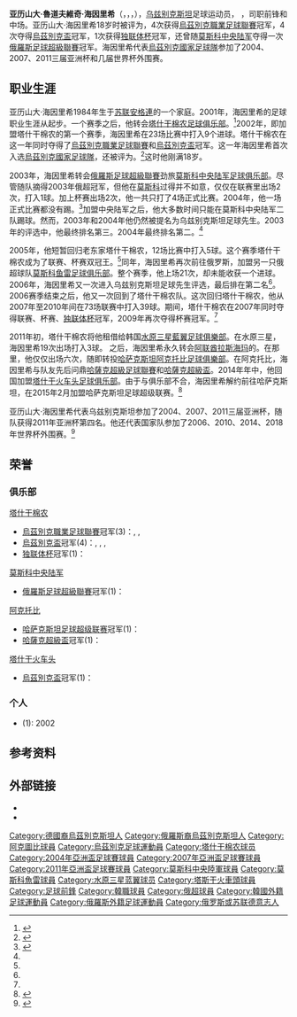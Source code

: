 {{noteTA
|G1=足球
|G2=乌兹别克斯坦职业足球联赛
}}
{{Football player infobox
| playername = 亚历山大·海因里希
| image =Alexander_Geynrikh.jpg
| fullname = {{lang|uz|Aleksandr Geynrix}}
| height = {{height|meters=1.83}} 
| nickname =
| dateofbirth = {{Birth date and age|year=1984|month=10|day=6}}
| cityofbirth =[[安格連|安格連]]
| countryofbirth = 苏联
| currentclub = {{le|奥尔达巴希足球俱乐部|FC Ordabasy|奥尔达巴希}}
| clubnumber = 50
| position = [[前锋_(足球)|前锋]]/[[中场|中场]]
| youthyears =
| youthclubs =
| years1 = 2001   | clubs1 = {{le|杜斯特利克足球俱乐部|FC Dustlik|杜斯特利克}} | caps1 =12 | goals1 = 0
| years2 = 2002   | clubs2 = [[塔什干棉农足球俱乐部|塔什干棉农]] | caps2 = 23 | goals2 = 9
| years3 = 2003 | clubs3 = [[莫斯科中央陆军足球俱乐部|莫斯科中央陆军]] | caps3 = 2 | goals3 = 0 
| years4 = 2003-2004 | clubs4 = 莫斯科中央陆军二队 | caps4 = 43 | goals4 = 11
| years5 = 2005  | clubs5 = 塔什干棉农 | caps5 = 12 | goals5 = 5
| years6 = 2005-2006   | clubs6 = [[莫斯科鱼雷足球俱乐部|莫斯科鱼雷]] | caps6 =21 | goals6 = 0
| years7 = 2007-2011 | clubs7 = 塔什干棉农 | caps7 = 73 | goals7 = 39
| years8 = 2012 | clubs8 = →[[水原三星藍翼足球俱樂部|水原三星藍翼]] (租借) | caps8 = 19 | goals8 = 3
| years9 = 2012   | clubs9 = {{le|酋长俱乐部|Emirates Club}} | caps9 = 6 | goals9 = 2
| years10 = 2012-2014   | clubs10 = [[阿克托比足球俱樂部|阿克托比]] | caps10 = 52 | goals10 = 15
| years11 = 2014 | clubs11 = [[塔什干火车头足球俱乐部|塔什干火车头]] | caps11 = 11 | goals11 = 7
| years12 = 2015- | clubs12 = {{le|奥尔达巴希足球俱乐部|FC Ordabasy|奥尔达巴希}} | caps12 = 41 | goals12 = 13
| nationalyears1= 2002-
| nationalteam1 =[[烏茲別克國家足球隊|烏茲別克]]
| nationalcaps1 = 92
| nationalgoals1 = 31
| pcupdate = 2016-10-31
| ntupdate = 2016-11-09
| manageryears =
| managerclubs =
}}
'''亚历山大·魯道夫維奇·海因里希'''（{{lang-ru|Александр Рудольфович Гейнрих}}，{{lang-uz|Alexander Rudolfovich Geynrikh}}，{{lang-de|Alexander Heinrich}}，{{bd|1984年|10月6日}}），[[乌兹别克斯坦|乌兹别克斯坦]]足球运动员， {{link-de|德裔俄罗斯人|Russlanddeutsche}}，司职前锋和中场。亚历山大·海因里希18岁时被评为{{le|乌兹别克斯坦足球先生|Uzbekistan Footballer of the Year}}，4次获得[[烏茲別克職業足球聯賽|烏茲別克職業足球聯賽]]冠军，4次夺得[[烏茲別克盃|烏茲別克盃]]冠军，1次获得[[独联体杯|独联体杯]]冠军，还曾随[[莫斯科中央陆军足球俱乐部|莫斯科中央陆军]]夺得一次[[俄羅斯足球超級聯賽|俄羅斯足球超級聯賽]]冠军。海因里希代表[[烏茲別克國家足球隊|烏茲別克國家足球隊]]参加了2004、2007、2011三届亚洲杯和几届世界杯外围赛。

== 职业生涯 ==
亚历山大·海因里希1984年生于[[苏联|苏联]][[安格連|安格連]]的一个{{link-de|德裔俄罗斯人|Russlanddeutsche}}家庭。2001年，海因里希的足球职业生涯从{{le|杜斯特利克足球俱乐部|FC Dustlik}}起步。一个赛季之后，他转会[[塔什干棉农足球俱乐部|塔什干棉农足球俱乐部]]。<ref name=regnum>{{cite news|title=Экс-форвард московских ЦСКА и "Торпедо" объявлен игроком южнокорейского клуба|url=https://regnum.ru/news/1378443.html|accessdate=2016-11-14|work=REGNUM|date=2011-02-16|archive-date=2016-11-15|archive-url=https://web.archive.org/web/20161115132048/https://regnum.ru/news/1378443.html|dead-url=no}}</ref>2002年，即加盟塔什干棉农的第一个赛季，海因里希在23场比赛中打入9个进球。塔什干棉农在这一年同时夺得了[[烏茲別克職業足球聯賽|烏茲別克職業足球聯賽]]和[[烏茲別克盃|烏茲別克盃]]冠军。这一年海因里希首次入选[[烏茲別克國家足球隊|烏茲別克國家足球隊]]，还被评为{{le|乌兹别克斯坦足球先生|Uzbekistan Footballer of the Year}}。<ref name=rsssf>{{cite web|title=Uzbekistan - Footballer and Coach of the Year|url=http://www.rsssf.com/miscellaneous/oezpoy.html|website=RSSSF|accessdate=2016-11-14|archive-date=2008-06-18|archive-url=https://web.archive.org/web/20080618141126/http://www.rsssf.com/miscellaneous/oezpoy.html|dead-url=no}}</ref>这时他刚满18岁。

2003年，海因里希转会[[俄羅斯足球超級聯賽|俄羅斯足球超級聯賽]]劲旅[[莫斯科中央陆军足球俱乐部|莫斯科中央陆军足球俱乐部]]。尽管随队摘得2003年俄超冠军，但他在[[莫斯科|莫斯科]]过得并不如意，仅仅在联赛里出场2次，打入1球。加上杯赛出场2次，他一共只打了4场正式比赛。2004年，他一场正式比赛都没有踢。<ref>{{cite web|title=Гейнрих Александр Рудольфович|url=http://www.cska-games.ru/Players/GejnrihAleksander.html|website=cska-games.ru|accessdate=2016-11-14|archive-date=2016-11-15|archive-url=https://web.archive.org/web/20161115071527/http://www.cska-games.ru/Players/GejnrihAleksander.html|dead-url=no}}</ref>加盟中央陆军之后，他大多数时间只能在莫斯科中央陆军二队踢球。然而，2003年和2004年他仍然被提名为乌兹别克斯坦足球先生。2003年的评选中，他最终排名第三。2004年最终排名第二。<ref name=rsssf/>

2005年，他短暂回归老东家塔什干棉农，12场比赛中打入5球。这个赛季塔什干棉农成为了联赛、杯赛双冠王。<ref name=regnum/>同年，海因里希再次前往俄罗斯，加盟另一只俄超球队[[莫斯科鱼雷足球俱乐部|莫斯科鱼雷足球俱乐部]]。整个赛季，他上场21次，却未能收获一个进球。2006年，海因里希又一次进入乌兹别克斯坦足球先生评选，最后排在第二名<ref name=rsssf/>。2006赛季结束之后，他又一次回到了塔什干棉农队。这次回归塔什干棉农，他从2007年至2010年间在73场联赛中打入39球。期间，塔什干棉农在2007年同时夺得联赛、杯赛、[[独联体杯|独联体杯]]冠军，2009年再次夺得杯赛冠军。<ref name=regnum/>

2011年初，塔什干棉农将他租借给韩国[[水原三星藍翼足球俱樂部|水原三星藍翼足球俱樂部]]。在水原三星，海因里希19次出场打入3球。 之后，海因里希永久转会[[阿联酋|阿联酋]][[拉斯海玛|拉斯海玛]]的{{le|酋长俱乐部|Emirates Club}}。在那里，他仅仅出场六次，随即转投[[哈萨克斯坦|哈萨克斯坦]][[阿克托比足球俱樂部|阿克托比足球俱樂部]]。在阿克托比，海因里希与队友先后问鼎[[哈薩克超級足球聯賽|哈薩克超級足球聯賽]]和[[哈薩克超級盃|哈薩克超級盃]]。2014年年中，他回国加盟[[塔什干火车头足球俱乐部|塔什干火车头足球俱乐部]]。由于与俱乐部不合，海因里希解约前往哈萨克斯坦，在2015年2月加盟哈萨克斯坦足球超级联赛{{le|奥尔达巴希足球俱乐部|FC Ordabasy}}。<ref>{{cite news|title=Александр Гейнрих подписал контракт с ФК "Ордабасы"|url=http://www.fcordabasy.kz/rus/club_news/361|accessdate=2016-11-14|work=Футбольный клуб «Ордабасы»|date=2015-02-26|archive-date=2016-11-15|archive-url=https://web.archive.org/web/20161115132055/http://www.fcordabasy.kz/rus/club_news/361|dead-url=no}}</ref>

亚历山大·海因里希代表乌兹别克斯坦参加了2004、2007、2011三届亚洲杯，随队获得2011年亚洲杯第四名。他还代表国家队参加了2006、2010、2014、2018年世界杯外围赛。<ref>{{cite web|title=A. GEYNRIKH|url=http://cn.soccerway.com/players/aleksandr-geynrikh/10729/|website=Soccerway|accessdate=2016-11-15|archive-date=2016-11-15|archive-url=https://web.archive.org/web/20161115193414/http://cn.soccerway.com/players/aleksandr-geynrikh/10729/|dead-url=no}}</ref>

== 荣誉 ==
=== 俱乐部 ===
;[[塔什干棉农足球俱乐部|塔什干棉农]]
* [[烏茲別克職業足球聯賽|烏茲別克職業足球聯賽]]冠军(3)：{{le|2002年烏茲別克職業足球聯賽|2002 Uzbek League|2002}}, {{le|2005年烏茲別克職業足球聯賽|2005 Uzbek League|2005}}, {{le|2007年烏茲別克職業足球聯賽|2007 Uzbek League|2007}}
* [[烏茲別克盃|烏茲別克盃]]冠军(4)：{{link-ru|2001年至2002年烏茲別克盃|Кубок Узбекистана по футболу 2001/2002|2001/2002}}, {{link-ru|2005年烏茲別克盃|Кубок Узбекистана по футболу 2005|2005}}, {{link-ru|2007年烏茲別克盃|Кубок Узбекистана по футболу 2007|2007}}, {{link-ru|2009年烏茲別克盃|Кубок Узбекистана по футболу 2009|2009}}
* [[独联体杯|独联体杯]]冠军(1)：{{link-ru|2007年独联体杯|Кубок чемпионов Содружества 2007|2007}}

;[[莫斯科中央陆军足球俱乐部|莫斯科中央陆军]]
* [[俄羅斯足球超級聯賽|俄羅斯足球超級聯賽]]冠军(1)：{{le|2003年俄羅斯足球超級聯賽|2003 Russian Premier League|2003}}

;[[阿克托比足球俱樂部|阿克托比]]
* [[哈萨克斯坦足球超级联赛|哈萨克斯坦足球超级联赛]]冠军(1)： {{le|2013年哈萨克斯坦足球超级联赛|2013 Kazakhstan Premier League|2013}}
* [[哈薩克超級盃|哈薩克超級盃]]冠军(1)： {{le|2014年哈萨克斯坦超级杯|2014 Kazakhstan Super Cup|2014}}

;[[塔什干火车头足球俱乐部|塔什干火车头]]
* [[烏茲別克盃|烏茲別克盃]]冠军(1)：{{link-ru|2014年烏茲別克盃|Кубок Узбекистана по футболу 2014|2014}}

=== 个人 ===
* {{le|乌兹别克斯坦足球先生|Uzbekistan Footballer of the Year}} (1): 2002

== 参考资料 ==
{{reflist}}

== 外部链接 ==
* {{soccerway|aleksandr-geynrikh/10729}}
* {{Wfb|aleksandr-geynrikh}}

{{DEFAULTSORT: Geynrikh, Alexander}}
[[Category:德國裔烏茲別克斯坦人|Category:德國裔烏茲別克斯坦人]]
[[Category:俄羅斯裔烏茲別克斯坦人|Category:俄羅斯裔烏茲別克斯坦人]]
[[Category:阿克圖比球員|Category:阿克圖比球員]]
[[Category:烏茲別克足球運動員|Category:烏茲別克足球運動員]]
[[Category:塔什干棉农球员|Category:塔什干棉农球员]]
[[Category:2004年亞洲盃足球賽球員|Category:2004年亞洲盃足球賽球員]]
[[Category:2007年亞洲盃足球賽球員|Category:2007年亞洲盃足球賽球員]]
[[Category:2011年亞洲盃足球賽球員|Category:2011年亞洲盃足球賽球員]]
[[Category:莫斯科中央陸軍球員|Category:莫斯科中央陸軍球員]]
[[Category:莫斯科魚雷球員|Category:莫斯科魚雷球員]]
[[Category:水原三星蓝翼球员|Category:水原三星蓝翼球员]]
[[Category:塔斯干火車頭球員|Category:塔斯干火車頭球員]]
[[Category:足球前鋒|Category:足球前鋒]]
[[Category:韓職球員|Category:韓職球員]]
[[Category:俄超球員|Category:俄超球員]]
[[Category:韓國外籍足球運動員|Category:韓國外籍足球運動員]]
[[Category:俄羅斯外籍足球運動員|Category:俄羅斯外籍足球運動員]]
[[Category:俄罗斯或苏联德意志人|Category:俄罗斯或苏联德意志人]]